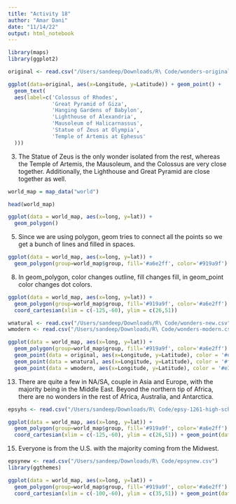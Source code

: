 ```yaml
---
title: "Activity 18"
author: "Amar Dani"
date: "11/14/22"
output: html_notebook
---
```

```r
library(maps)
library(ggplot2)
```
```r
original <- read.csv("/Users/sandeep/Downloads/R\ Code/wonders-original.csv")
```
```r
ggplot(data=original, aes(x=Longitude, y=Latitude)) + geom_point() + 
  geom_text(
  aes(label=c('Colossus of Rhodes',
              'Great Pyramid of Giza',
              'Hanging Gardens of Babylon',
              'Lighthouse of Alexandria',
              'Mausoleum of Halicarnassus',
              'Statue of Zeus at Olympia',
              'Temple of Artemis at Ephesus'
  )))
```
3. The Statue of Zeus is the only wonder isolated from the rest, whereas the Temple of Artemis, the Mausoleum, and the Colossus are very close together. Additionally, the Lighthouse and Great Pyramid are close together as well. 

```r
world_map = map_data("world")
```
```r
head(world_map)
```
```r
ggplot(data = world_map, aes(x=long, y=lat)) +
  geom_polygon()
```
5. Since we are using polygon, geom tries to connect all the points so we get a bunch of lines and filled in spaces.

```r
ggplot(data = world_map, aes(x=long, y=lat)) +
  geom_polygon(group=world_map$group, fill='#a6e2ff', color='#919a9f') + geom_point(data = original, aes(x=Longitude, y=Latitude), color = '#df2832')
```
8. In geom_polygon, color changes outline, fill changes fill, in geom_point color changes dot colors.

```r
ggplot(data = world_map, aes(x=long, y=lat)) +
  geom_polygon(group=world_map$group, fill='#919a9f', color='#a6e2ff') + 
  coord_cartesian(xlim = c(-125,-60), ylim = c(26,51))
```
```r
wnatural <- read.csv("/Users/sandeep/Downloads/R\ Code/wonders-new.csv")
wmodern <- read.csv("/Users/sandeep/Downloads/R\ Code/wonders-modern.csv")
```

```r
ggplot(data = world_map, aes(x=long, y=lat)) +
  geom_polygon(group=world_map$group, fill='#919a9f', color='#a6e2ff')  +    
  geom_point(data = original, aes(x=Longitude, y=Latitude), color = '#df2832')+
  geom_point(data = wnatural, aes(x=Longitude, y=Latitude), color = '#fc90e3')+
  geom_point(data = wmodern, aes(x=Longitude, y=Latitude), color = '#e37439')
```

13. There are quite a few in NA/SA, couple in Asia and Europe, with the majority being in the Middle East. Beyond the northern tip of Africa, there are no wonders in the rest of Africa, Australia, and Antarctica. 

```r
epsyhs <- read.csv("/Users/sandeep/Downloads/R\ Code/epsy-1261-high-school.csv")
```
```r
ggplot(data = world_map, aes(x=long, y=lat)) +
  geom_polygon(group=world_map$group, fill='#919a9f', color='#a6e2ff') + 
  coord_cartesian(xlim = c(-125,-60), ylim = c(26,51)) + geom_point(data = epsyhs, aes(x=longitude, y=latitude))
```
15. Everyone is from the U.S. with the majority coming from the Midwest.
```r
epsynew <- read.csv("/Users/sandeep/Downloads/R\ Code/epsynew.csv")
library(ggthemes)
```
```r
ggplot(data = world_map, aes(x=long, y=lat)) +
  geom_polygon(group=world_map$group, fill='#919a9f', color='#a6e2ff') + 
  coord_cartesian(xlim = c(-100,-60), ylim = c(35,51)) + geom_point(data = epsynew, aes(x=longitude, y=latitude)) + theme_map()
```


